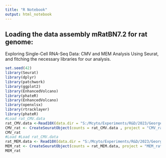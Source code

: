 ```yaml
---
title: "R Notebook"
output: html_notebook
---
```

## Loading the data assembly mRatBN7.2 for rat genome: 

Exploring Single-Cell RNA-Seq Data: CMV and MEM Analysis Using Seurat, and fitching the necessary libraries for our analysis.


```r
set.seed(42)
library(Seurat)
library(dplyr)
library(patchwork)
library(ggplot2)
library(EnhancedVolcano)
library(phateR)
library(EnhancedVolcano)
library(openxlsx)
library(rtracklayer)
library(phateR)
#Load rat_CMV.data 
rat_CMV.data <-Read10X(data.dir = "S:/Mcyto/Experiments/R&D/2023/George-Alehandro_cmv_rat_alignment/data/CMV/")
CMV_rat <- CreateSeuratObject(counts = rat_CMV.data , project = "CMV_rat")
CMV_rat
#Load #Load rat_CMV.data 
rat_MEM.data <- Read10X(data.dir = "S:/Mcyto/Experiments/R&D/2023/George-Alehandro_cmv_rat_alignment/data/MEM/")
MEM_rat <- CreateSeuratObject(counts = rat_MEM.data, project = "MEM_rat")
MEM_rat



```


